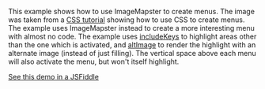 This example shows how to use ImageMapster to create menus. The image was taken from a [CSS tutorial](https://web.archive.org/web/20130430154223/http://css.flepstudio.org/en/css-tutorials/image-map-in-css.html) showing how to use CSS to create menus. The example uses ImageMapster instead to
create a more interesting menu with almost no code. The example uses [includeKeys][cr-includeKeys]
to highlight areas other than the one which is activated, and [altImage][cr-altimage]
to render the highlight with an alternate image (instead of just filling). The vertical
space above each menu will also activate the menu, but won't itself highlight.

[See this demo in a JSFiddle](https://jsfiddle.net/techfg/use2qog4/latest)

[cr-includekeys]: ../../../content/docs/reference/configuration-reference.md#includekeys
[cr-altimage]: ../../../content/docs/reference/configuration-reference.md#altimage

